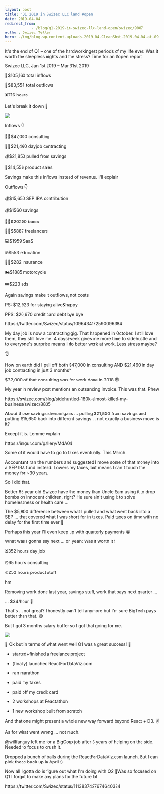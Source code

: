 ```yaml
---
layout: post
title: 'Q1 2019 in Swizec LLC land #open'
date: 2019-04-04
redirect_from: 
            - /blog/q1-2019-in-swizec-llc-land-open/swizec/9007
author: Swizec Teller
hero: ./img/blog-wp-content-uploads-2019-04-CleanShot-2019-04-04-at-09.10.27@2x-1024x497.png
---
```

It's the end of Q1 – one of the hardworkingest periods of my life ever. Was it worth the sleepless nights and the stress? Time for an #open report



Swizec LLC, Jan 1st 2019 – Mar 31st 2019



🤑$105,160 total inflows



💸$83,554 total outflows



⏳716 hours



Let's break it down 🤔



![](./img/blog-wp-content-uploads-2019-04-CleanShot-2019-04-04-at-09.10.27@2x-1024x497.png)



Inflows 👇



👨‍⚕️$47,000 consulting



👨‍💻$21,460 dayjob contracting



💰$21,850 pulled from savings



👾$14,556 product sales



Savings make this inflows instead of revenue. I'll explain



Outflows 👇



💰$15,650 SEP IRA contribution



💰$1560 savings



🧛‍♂️$20200 taxes



👩‍💻$5887 freelancers



💻$1959 SaaS



🤓$553 education



👨‍⚕️$282 insurance



🏍$1885 motorcycle



🎟$223 ads



Again savings make it outflows, not costs



PS: $12,923 for staying alive&happy



PPS: $20,670 credit card debt bye bye



https&#x3A;//twitter.com/Swizec/status/1096434172590096384



My day job is now a contracting gig. That happened in October. I still love them, they still love me. 4 days/week gives me more time to sidehustle and to everyone's surprise means I do better work at work. Less stress maybe?



👌



How on earth did I pull off both $47,000 in consulting AND $21,460 in day job contracting in just 3 months?



$32,000 of that consulting was for work done in 2018 😇



My year in review post mentions an outsanding invoice. This was that. Phew



https&#x3A;//swizec.com/blog/sidehustled-180k-almost-killed-my-business/swizec/8835



About those savings shenanigans ... pulling $21,850 from savings and putting $15,650 back into different savings ... not exactly a business move is it?



Except it is. Lemme explain



https&#x3A;//imgur.com/gallery/MdA04



Some of it would have to go to taxes eventually. This March.



Accountant ran the numbers and suggested I move some of that money into a SEP IRA fund instead. Lowers my taxes, but means I can't touch the money for ~30 years.



So I did that.



Better 65 year old Swizec have the money than Uncle Sam using it to drop bombs on innocent children, right? He sure ain't using it to solve homelessness or health care ...



The $5,800 difference between what I pulled and what went back into a SEP ... that covered what I was short for in taxes. Paid taxes on time with no delay for the first time ever 💪



Perhaps this year I'll even keep up with quarterly payments 😛



What was I gonna say next ... oh yeah: Was it worth it?



⏳352 hours day job



⏰65 hours consulting



⏲253 hours product stuff



hm



Removing work done last year, savings stuff, work that pays next quarter ...



... $34/hour 🤔



That's ... not great? I honestly can't tell anymore but I'm sure BigTech pays better than that. 😅



But I got 3 months salary buffer so I got that going for me.



![](./img/media-TPl5N4Ci49ZQY-giphy.gif)



🎉 Ok but in terms of what went well Q1 was a great success! 🎉



- started+finished a freelance project



- (finally) launched ReactForDataViz.com

- ran marathon

- paid my taxes

- paid off my credit card

- 2 workshops at Reactathon

- 1 new workshop built from scratch



And that one might present a whole new way forward beyond React + D3. ✌️

As for what went wrong ... not much.



@willfanguy left me for a BigCorp job after 3 years of helping on the side. Needed to focus to crush it.



Dropped a bunch of balls during the ReactForDataViz.com launch. But I can pick those back up in April :)



Now all I gotta do is figure out what I'm doing with Q2 🤔Was so focused on Q1 I forgot to make any plans for the future lol



https&#x3A;//twitter.com/Swizec/status/1113837427674640384